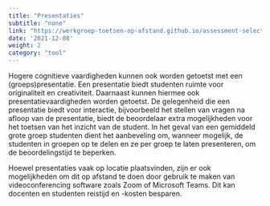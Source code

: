 ```yaml
---
title: "Presentaties"
subtitle: "none"
link: "https://werkgroep-toetsen-op-afstand.github.io/assessment-selection-tool/methods/presentation/"
date: '2021-12-08'
weight: 2
category: "tool"
---
```


Hogere cognitieve vaardigheden kunnen ook worden getoetst met een (groeps)presentatie. Een presentatie biedt studenten ruimte voor originaliteit en creativiteit. Daarnaast kunnen hiermee ook presentatievaardigheden worden getoetst. De gelegenheid die een presentatie biedt voor interactie, bijvoorbeeld het stellen van vragen na afloop van de presentatie, biedt de beoordelaar extra mogelijkheden voor het toetsen van het inzicht van de student. In het geval van een gemiddeld grote groep studenten dient het aanbeveling om, wanneer mogelijk, de studenten in groepen op te delen en ze per groep te laten presenteren, om de beoordelingstijd te beperken. 

Hoewel presentaties vaak op locatie plaatsvinden, zijn er ook mogelijkheden om dit op afstand te doen door gebruik te maken van videoconferencing software zoals Zoom of Microsoft Teams. Dit kan docenten en studenten reistijd en -kosten besparen. 